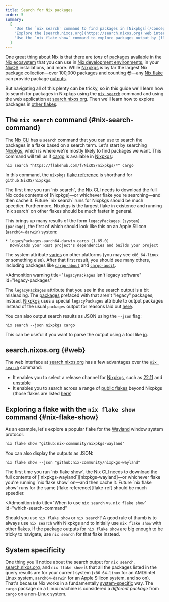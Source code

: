 ```yaml
---
title: Search for Nix packages
order: 5
summary:
  [
    "Use the `nix search` command to find packages in [Nixpkgs](/concepts/nixpkgs)",
    "Explore the [search.nixos.org](https://search.nixos.org) web interface",
    "Use the `nix flake show` command to explore packages output by [flakes](/concepts/flakes)",
  ]
---
```


One great thing about Nix is that there are *tons* of [packages] available in the [Nix ecosystem][ecosystem] that you can use in [Nix development environments][env], in your [NixOS][nixos] installations, and more.
While [Nixpkgs] is by far the largest Nix package collection&mdash;over 100,000 packages and counting :sunglasses:&mdash;any [Nix flake][flakes] can provide package [outputs].

But navigating all of this plenty can be tricky, so in this guide we'll learn how to search for packages in Nixpkgs using the [`nix search`][nix-search] command and using the web application at [search.nixos.org][search].
Then we'll learn how to explore packages in [other flakes](#nix-flake-show).

## The `nix search` command \{#nix-search-command}

The [Nix CLI][nix] has a `search` command that you can use to search the packages in a flake based on a search term.
Let's start by searching [Nixpkgs], which is where we're mostly likely to find packages we want.
This command will tell us if [cargo] is available in [Nixpkgs]:

```shell title="Search Nixpkgs using cargo as the search term"
nix search "https://flakehub.com/f/NixOS/nixpkgs/*" cargo
```

In this command, the `nixpkgs` [flake reference][flake-ref] is shorthand for `github:NixOS/nixpkgs`.

<Admonition warning title="This could take a while" id="nix-search">
  The first time you run `nix search`, the Nix CLI needs to download the full
  Nix code contents of [Nixpkgs]&mdash;or whichever flake you're
  searching&mdash;and then cache it. Future `nix search` runs for Nixpkgs should
  be much speedier. Furthermore, Nixpkgs is the largest flake in existence and
  running `nix search` on other flakes should be much faster in general.
</Admonition>

This brings up many results of the form `legacyPackages.{system}.{package}`, the first of which should look like this on an Apple Silicon (`aarch64-darwin`) system:

```shell title="Example search result"
* legacyPackages.aarch64-darwin.cargo (1.65.0)
  Downloads your Rust project's dependencies and builds your project
```

The system attribute [varies](#system-specificity) on other platforms (you may see `x86_64-linux` or something else).
After that first result, you should see many others, including packages like [`cargo-about`][cargo-about] and [`cargo-audit`][cargo-audit].

<Admonition
  warning
  title="`legacyPackages` isn't legacy software"
  id="legacy-packages"
>
  The `legacyPackages` attribute that you see in the search output is a bit
  misleading. The [packages] prefaced with that aren't "legacy" packages;
  instead, [Nixpkgs] uses a special `legacyPackages` attribute to output
  packages instead of the usual `packages` output for reasons laid out
  [here][legacy-comment].
</Admonition>

You can also output search results as JSON using the `--json` flag:

```shell title="Output search results as JSON"
nix search --json nixpkgs cargo
```

This can be useful if you want to parse the output using a tool like [jq].

## search.nixos.org \{#web}

The web interface at [search.nixos.org][search] has a few advantages over the [`nix search`](#nix-search-command) command:

- It enables you to select a release channel for [Nixpkgs], such as [22.11] and [unstable]
- It enables you to search across a range of [public flakes][public-flakes] beyond Nixpkgs (those flakes are listed [here][flakes-list])

## Exploring a flake with the `nix flake show` command \{#nix-flake-show}

As an example, let's explore a popular flake for the [Wayland] window system protocol.

```shell title="Display the flake outputs for the nixpkgs-wayland flake"
nix flake show "github:nix-community/nixpkgs-wayland"
```

You can also display the outputs as JSON:

```shell title="Display the flake outputs for the nixpkgs-wayland flake as JSON"
nix flake show --json "github:nix-community/nixpkgs-wayland"
```

<Admonition warning title="This could take a while" id="nix-search">
  The first time you run `nix flake show`, the Nix CLI needs to download the
  full contents of [`nixpkgs-wayland`][nixpkgs-wayland]&mdash;or whichever flake
  you're running `nix flake show` on&mdash;and then cache it. Future `nix flake
  show` runs for the same [flake reference][flake-ref] should be much speedier.
</Admonition>

<Admonition
  info
  title="When to use `nix search` vs. `nix flake show`"
  id="which-search-command"
>
  Should you use `nix flake show` or `nix search`? A good rule of thumb is to
  always use `nix search` with Nixpkgs and to initially use `nix flake show`
  with other flakes. If the package outputs for `nix flake show` are big enough
  to be tricky to navigate, use `nix search` for that flake instead.
</Admonition>

## System specificity

One thing you'll notice about the search output for `nix search`, [search.nixos.org][search], and `nix flake show` is that all the packages listed in the query results are for your current system (`x86_64-linux` for an AMD/Intel Linux system, `aarch64-darwin` for an Apple Silicon system, and so on).
That's because Nix works in a fundamentally [system-specific] way.
The `cargo` package on a Linux machine is considered a _different package_ from `cargo` on a non-Linux system.

[22.11]: https://github.com/nixOS/nixpkgs/tree/22.11
[cargo]: https://github.com/rust-lang/cargo
[cargo-about]: https://github.com/EmbarkStudios/cargo-about
[cargo-audit]: https://github.com/RustSec/rustsec/tree/main/cargo-audit
[cargo-edit]: https://github.com/killercup/cargo-edit
[ecosystem]: /concepts/ecosystem
[env]: /concepts/dev-env
[flake-ref]: /concepts/flakes#references
[flakes]: /concepts/flakes
[flakes-list]: https://github.com/NixOS/nixos-search/blob/main/flakes/manual.toml
[jq]: https://stedolan.github.io/jq
[legacy-comment]: https://github.com/NixOS/nixpkgs/blob/fcc8ff7cc271c9652623dae2a9fcd1ba49232b57/flake.nix#L47-L55
[nix]: /concepts/nix
[nix-search]: https://nixos.org/manual/nix/stable/command-ref/new-cli/nix3-search
[nixos]: /concepts/nixos
[nixpkgs]: /concepts/nixpkgs
[nixpkgs-wayland]: https://github.com/nix-community/nixpkgs-wayland
[outputs]: /concepts/flakes#outputs
[packages]: /concepts/packages
[pkg]: /concepts/package-management
[public-flakes]: https://search.nixos.org/flakes
[search]: https://search.nixos.org
[system-specific]: /concepts/system-specificity
[unstable]: https://github.com/nixOS/nixpkgs/tree/nixpkgs-unstable
[wayland]: https://wayland.freedesktop.org

